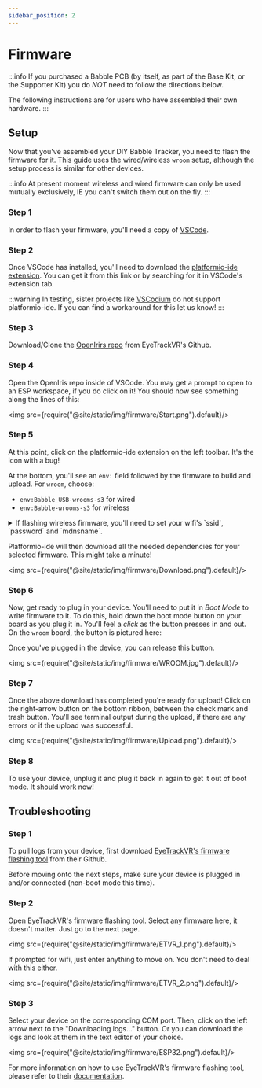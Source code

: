```yaml
---
sidebar_position: 2
---
```


# Firmware

:::info
If you purchased a Babble PCB (by itself, as part of the Base Kit, or the Supporter Kit) you do *NOT* need to follow the directions below.

The following instructions are for users who have assembled their own hardware.
:::

## Setup

Now that you've assembled your DIY Babble Tracker, you need to flash the firmware for it. This guide uses the wired/wireless `wroom` setup, although the setup process is similar for other devices.

:::info
At present moment wireless and wired firmware can only be used mutually exclusively, IE you can't switch them out on the fly.
:::

### Step 1
In order to flash your firmware, you'll need a copy of [VSCode](https://code.visualstudio.com/).

### Step 2
Once VSCode has installed, you'll need to download the [platformio-ide extension](https://platformio.org/install/ide?install=vscode). You can get it from this link or by searching for it in VSCode's extension tab.

:::warning
In testing, sister projects like [VSCodium](https://vscodium.com/) do not support platformio-ide. If you can find a workaround for this let us know!
:::

### Step 3
Download/Clone the [OpenIrirs repo](https://github.com/EyeTrackVR/OpenIris) from EyeTrackVR's Github.

### Step 4
Open the OpenIris repo inside of VSCode. You may get a prompt to open to an ESP workspace, if you do click on it!
You should now see something along the lines of this:

<img src={require("@site/static/img/firmware/Start.png").default}/>

### Step 5
At this point, click on the platformio-ide extension on the left toolbar. It's the icon with a bug!

At the bottom, you'll see an `env:` field followed by the firmware to build and upload. For `wroom`, choose:
- `env:Babble_USB-wrooms-s3` for wired
- `env:Babble-wrooms-s3` for wireless

<details>
  <summary>If flashing wireless firmware, you'll need to set your wifi's `ssid`, `password` and `mdnsname`.</summary>

  You can change these under the `user_config.ini` file.

  <div style={{
    width: '90%',
    height: 'auto',
    margin: 'auto',
    display: 'block'
  }}>
  </div>
    <img src={require("@site/static/img/firmware/WifiConfig.png").default}/>

    Where the `mdnsname` corresponds to the name of the device on the network. IE, a value of `babbletracker` would show up as `http://babbletracker.local`.
</details>

Platformio-ide will then download all the needed dependencies for your selected firmware. This might take a minute!

<img src={require("@site/static/img/firmware/Download.png").default}/>

### Step 6
Now, get ready to plug in your device. You'll need to put it in *Boot Mode* to write firmware to it. To do this, hold down the boot mode button on your board as you plug it in. You'll feel a *click* as the button presses in and out. On the `wroom` board, the button is pictured here:

Once you've plugged in the device, you can release this button.

<img src={require("@site/static/img/firmware/WROOM.jpg").default}/>

### Step 7

Once the above download has completed you're ready for upload! Click on the right-arrow button on the bottom ribbon, between the check mark and trash button. You'll see terminal output during the upload, if there are any errors or if the upload was successful.

<img src={require("@site/static/img/firmware/Upload.png").default}/>

### Step 8

To use your device, unplug it and plug it back in again to get it out of boot mode. It should work now!

## Troubleshooting

### Step 1
To pull logs from your device, first download [EyeTrackVR's firmware flashing tool](https://github.com/EyeTrackVR/FirmwareFlashingTool/releases) from their Github. 

Before moving onto the next steps, make sure your device is plugged in and/or connected (non-boot mode this time).

### Step 2

Open EyeTrackVR's firmware flashing tool. Select any firmware here, it doesn't matter. Just go to the next page. 

<img src={require("@site/static/img/firmware/ETVR_1.png").default}/>

If prompted for wifi, just enter anything to move on. You don't need to deal with this either.

<img src={require("@site/static/img/firmware/ETVR_2.png").default}/>

### Step 3

Select your device on the corresponding COM port. Then, click on the left arrow next to the "Downloading logs..." button. Or you can download the logs and look at them in the text editor of your choice.

<img src={require("@site/static/img/firmware/ESP32.png").default}/>

For more information on how to use EyeTrackVR's firmware flashing tool, please refer to their [documentation](https://docs.eyetrackvr.dev/firmware_guide/flashing_tool).